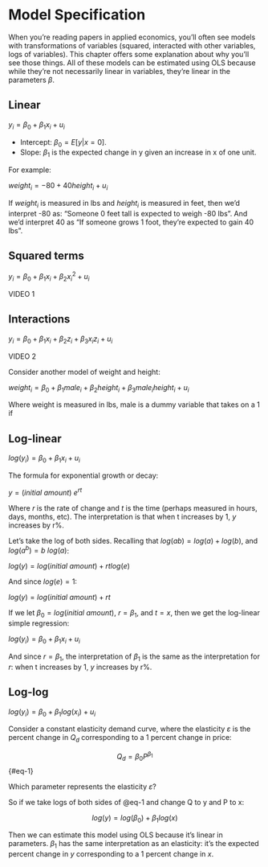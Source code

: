 # Model Specification

When you're reading papers in applied economics, you'll often see models with transformations of variables (squared, interacted with other variables, logs of variables). This chapter offers some explanation about why you'll see those things. All of these models can be estimated using OLS because while they're not necessarily linear in variables, they're linear in the parameters $\beta$.

## Linear

$y_i = \beta_0 + \beta_1 x_i + u_i$

- Intercept: $\beta_0 = E[y | x = 0]$.
- Slope: $\beta_1$ is the expected change in y given an increase in x of one unit.

For example:

$weight_i = -80 + 40 height_i + u_i$

If $weight_i$ is measured in lbs and $height_i$ is measured in feet, then we'd interpret -80 as: "Someone 0 feet tall is expected to weigh -80 lbs". And we'd interpret 40 as "If someone grows 1 foot, they're expected to gain 40 lbs".

## Squared terms

$y_i = \beta_0 + \beta_1 x_i + \beta_2 x_i^2 + u_i$

VIDEO 1

## Interactions

$y_i = \beta_0 + \beta_1 x_i + \beta_2 z_i + \beta_3 x_i z_i + u_i$

VIDEO 2

Consider another model of weight and height:

$weight_i = \beta_0 + \beta_1 male_i + \beta_2 height_i + \beta_3 male_i height_i + u_i$

Where weight is measured in lbs, male is a dummy variable that takes on a 1 if 

## Log-linear

$log(y_i) = \beta_0 + \beta_1 x_i + u_i$

The formula for exponential growth or decay:

$y = (initial \ amount) \ e^{rt}$

Where $r$ is the rate of change and $t$ is the time (perhaps measured in hours, days, months, etc). The interpretation is that when t increases by 1, $y$ increases by r%.

Let's take the log of both sides. Recalling that $log(a b) = log(a) + log(b)$, and $log(a^b) = b \ log(a)$:

$log(y) = log(initial \ amount) + r t log(e)$

And since $log(e) = 1$:

$log(y) = log(initial \ amount) + r t$

If we let $\beta_0 = log(initial \ amount)$, $r = \beta_1$, and $t = x$, then we get the log-linear simple regression:

$log(y_i) = \beta_0 + \beta_1 x_i + u_i$

And since $r = \beta_1$, the interpretation of $\beta_1$ is the same as the interpretation for $r$: when t increases by 1, $y$ increases by r%.

## Log-log

$log(y_i) = \beta_0 + \beta_1 log(x_i) + u_i$

Consider a constant elasticity demand curve, where the elasticity $\varepsilon$ is the percent change in $Q_d$ corresponding to a 1 percent change in price:

$$Q_d = \beta_0 P^{\beta_1}$${#eq-1}


Which parameter represents the elasticity $\varepsilon$?

\begin{align*}
\varepsilon &= \frac{\% \Delta Q_d}{\% \Delta P} \\
  &= \frac{\frac{\partial Q}{Q}}{\frac{\partial P}{P}} \\
  &= \frac{\partial Q}{\partial P} \frac{P}{Q} \\
  &= \frac{\partial (\beta_0 P^{\beta_1})}{\partial P} \frac{P}{Q} \\
  &= \beta_0 \beta_1 P^{\beta_1 - 1} \frac{P}{Q} \\
  &= \beta_0 \beta_1 P^{\beta_1 - 1} \frac{P}{\beta_0 P^{\beta_1}} \\
  &= \beta_1
\end{align*}

So if we take logs of both sides of @eq-1 and change Q to y and P to x:

$$log(y) = log(\beta_0) + \beta_1 log(x)$$

Then we can estimate this model using OLS because it's linear in parameters. $\beta_1$ has the same interpretation as an elasticity: it's the expected percent change in $y$ corresponding to a 1 percent change in $x$.